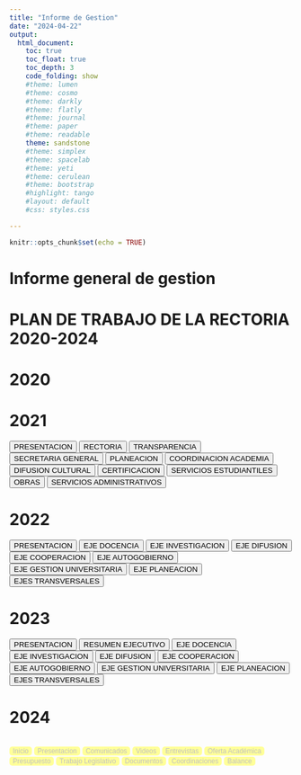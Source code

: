 ```yaml
---
title: "Informe de Gestion"
date: "2024-04-22"
output:
  html_document:
    toc: true
    toc_float: true
    toc_depth: 3
    code_folding: show
    #theme: lumen
    #theme: cosmo
    #theme: darkly
    #theme: flatly
    #theme: journal
    #theme: paper
    #theme: readable
    theme: sandstone
    #theme: simplex
    #theme: spacelab
    #theme: yeti
    #theme: cerulean
    #theme: bootstrap
    #highlight: tango
    #layout: default
    #css: styles.css

---
```


```r
knitr::opts_chunk$set(echo = TRUE)
```

# Informe general de gestion

# PLAN DE TRABAJO DE LA RECTORIA 2020-2024

# 2020

# 2021

<button onclick="location.href='https://cu-nuberectoria.uacm.edu.mx/index.php/s/SrobzsScgdwznyo'">PRESENTACION</button>


<button onclick="location.href='https://cu-nuberectoria.uacm.edu.mx/index.php/s/58sZbmi8mJxBTeZ'">RECTORIA</button>

<button onclick="location.href='https://cu-nuberectoria.uacm.edu.mx/index.php/s/MoWt8dBSmA2njGq'">TRANSPARENCIA</button>

<button onclick="location.href='https://cu-nuberectoria.uacm.edu.mx/index.php/s/ZrcrRExnTS8CMEX'">SECRETARIA GENERAL</button>


<button onclick="location.href='https://cu-nuberectoria.uacm.edu.mx/index.php/s/r9Gf3sYQcqseibX'">PLANEACION</button>

<button onclick="location.href='https://cu-nuberectoria.uacm.edu.mx/index.php/s/gcQjqrQsk5QTjTo'">COORDINACION ACADEMIA</button>

<button onclick="location.href='https://cu-nuberectoria.uacm.edu.mx/index.php/s/iFPCTDT9kHknx96'">DIFUSION CULTURAL</button>

<button onclick="location.href='https://cu-nuberectoria.uacm.edu.mx/index.php/s/TrKy6BREHDRxTzb'">CERTIFICACION</button>

<button onclick="location.href='https://cu-nuberectoria.uacm.edu.mx/index.php/s/rnaDCsKoZxQYGWx'">SERVICIOS ESTUDIANTILES</button>

<button onclick="location.href='https://cu-nuberectoria.uacm.edu.mx/index.php/s/We3eGgqoNK6oFQ7'">OBRAS</button>

<button onclick="location.href='https://cu-nuberectoria.uacm.edu.mx/index.php/s/FHi8zLjSC36dJgH'">SERVICIOS ADMINISTRATIVOS</button>




# 2022
<button onclick="location.href='https://cu-nuberectoria.uacm.edu.mx/index.php/s/W633iaqg27E8sXD'">PRESENTACION</button>


<button onclick="location.href='https://cu-nuberectoria.uacm.edu.mx/index.php/s/bBpQQpxFT3f6dWG'">EJE DOCENCIA</button>

<button onclick="location.href='https://cu-nuberectoria.uacm.edu.mx/index.php/s/ZB3Gn9yaP9AWCqR'">EJE INVESTIGACION</button>

<button onclick="location.href='https://cu-nuberectoria.uacm.edu.mx/index.php/s/6QyPHEADLQi4kB6'">EJE DIFUSION</button>


<button onclick="location.href='https://cu-nuberectoria.uacm.edu.mx/index.php/s/fbfd9RyfzPdNZgL'">EJE COOPERACION</button>

<button onclick="location.href='https://cu-nuberectoria.uacm.edu.mx/index.php/s/j5FbeZZZdSffLfj'">EJE AUTOGOBIERNO</button>

<button onclick="location.href='https://cu-nuberectoria.uacm.edu.mx/index.php/s/zwdFRBkaKanbF9p'">EJE GESTION UNIVERSITARIA</button>


<button onclick="location.href='https://cu-nuberectoria.uacm.edu.mx/index.php/s/ymrwDcZbw5gFmGX'">EJE PLANEACION</button>

<button onclick="location.href='https://cu-nuberectoria.uacm.edu.mx/index.php/s/9SKDiE8A6wfqNSX'">EJES TRANSVERSALES</button>


# 2023
<button onclick="location.href='https://cu-nuberectoria.uacm.edu.mx/index.php/s/5knzT5rjMR8eMdo'">PRESENTACION</button>

<button onclick="location.href='https://cu-nuberectoria.uacm.edu.mx/index.php/s/X5Wnstp9MHjKydx'">RESUMEN EJECUTIVO</button>


<button onclick="location.href='https://cu-nuberectoria.uacm.edu.mx/index.php/s/WQ4Ayrta9J2JKdf'">EJE DOCENCIA</button>

<button onclick="location.href='https://cu-nuberectoria.uacm.edu.mx/index.php/s/JSQ2JMM6jFFDtqk'">EJE INVESTIGACION</button>

<button onclick="location.href='https://cu-nuberectoria.uacm.edu.mx/index.php/s/JqTDToCA76G5TtT'">EJE DIFUSION</button>


<button onclick="location.href='https://cu-nuberectoria.uacm.edu.mx/index.php/s/9oy7BNC3NRpw7tB'">EJE COOPERACION</button>

<button onclick="location.href='https://cu-nuberectoria.uacm.edu.mx/index.php/s/n5C5PtTbipDdnaM'">EJE AUTOGOBIERNO</button>

<button onclick="location.href='https://cu-nuberectoria.uacm.edu.mx/index.php/s/WcaZ8FnPR5C4Czt'">EJE GESTION UNIVERSITARIA</button>


<button onclick="location.href='https://cu-nuberectoria.uacm.edu.mx/index.php/s/gobwgdYEyrG5gJG'">EJE PLANEACION</button>

<button onclick="location.href='https://cu-nuberectoria.uacm.edu.mx/index.php/s/RH3X4o4b4acCk7E'">EJES TRANSVERSALES</button>

# 2024



<style>
.button-container {
  display: grid;
  grid-template-columns: repeat(1, 1fr); /* Organiza en 3 columnas */
  grid-gap: 5px; /* Espacio entre botones */
}

.button-container button {
  font-size: 12px;
  background-color:  #FFFF99; /* Cambia el color de fondo de los botones a naranja */
  color: #C0C0C0; /* Cambia el color del texto de los botones a gris plateado */
  border: none;
  border-radius: 5px;
  cursor: pointer;
}

.button-container button:hover {
  background-color: #FF6347; /* Cambia el color de fondo al pasar el ratón sobre los botones */
}
</style>

<div class="button-container">
  <button onclick="location.href='index.html'">Inicio</button>
  <button onclick="location.href='Presentacion.html'">Presentacion</button>
  <button onclick="location.href='Comunicados.html'">Comunicados</button>
  <button onclick="location.href='Videos.html'">Videos</button>
  <button onclick="location.href='Entrevistas.html'">Entrevistas</button>
  <button onclick="location.href='OfertaAcademica.html'">Oferta Académica</button>
  <button onclick="location.href='Presupuesto.html'">Presupuesto</button>
  <button onclick="location.href='TrabajoLegislativo.html'">Trabajo Legislativo</button>
  <button onclick="location.href='Documentos.html'">Documentos</button>
  <button onclick="location.href='Coordinaciones.html'">Coordinaciones</button>
  <button onclick="location.href='Balance.html'">Balance</button>
</div>
